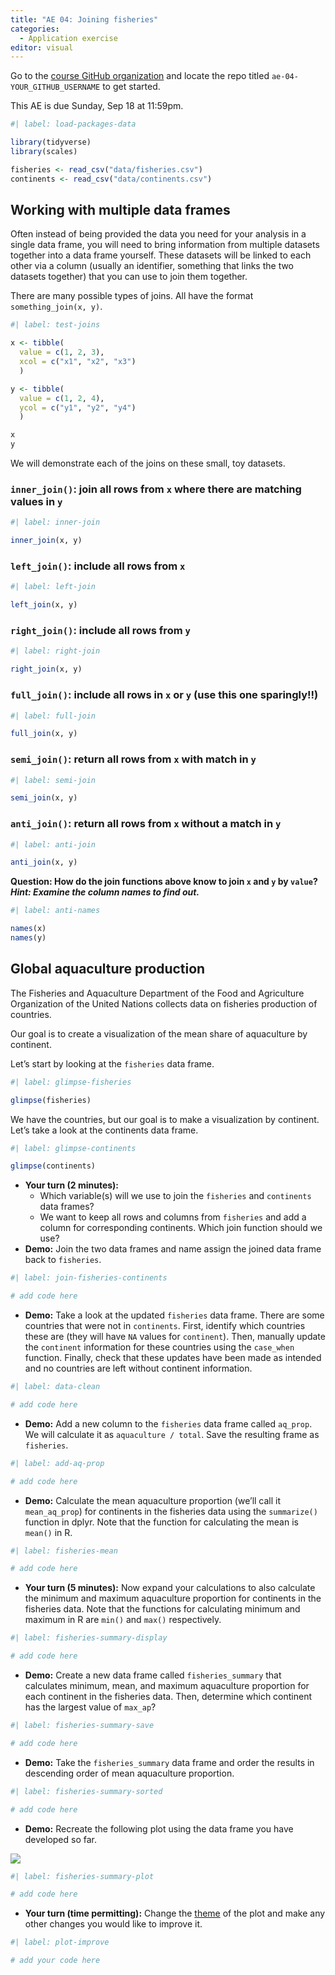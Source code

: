 ```yaml
---
title: "AE 04: Joining fisheries"
categories: 
  - Application exercise
editor: visual
---
```


::: callout-important
Go to the [course GitHub organization](https://github.com/sta199-f22-1) and locate the repo titled `ae-04-YOUR_GITHUB_USERNAME` to get started.

This AE is due Sunday, Sep 18 at 11:59pm.
:::

```r
#| label: load-packages-data

library(tidyverse)
library(scales)

fisheries <- read_csv("data/fisheries.csv")
continents <- read_csv("data/continents.csv")
```

## Working with multiple data frames

Often instead of being provided the data you need for your analysis in a single data frame, you will need to bring information from multiple datasets together into a data frame yourself.
These datasets will be linked to each other via a column (usually an identifier, something that links the two datasets together) that you can use to join them together.

There are many possible types of joins.
All have the format `something_join(x, y)`.

```r
#| label: test-joins

x <- tibble(
  value = c(1, 2, 3),
  xcol = c("x1", "x2", "x3")
  )

y <- tibble(
  value = c(1, 2, 4),
  ycol = c("y1", "y2", "y4")
  )

x
y
```

We will demonstrate each of the joins on these small, toy datasets.

### `inner_join()`: join all rows from `x` where there are matching values in `y`

```r
#| label: inner-join

inner_join(x, y)
```

### `left_join()`: include all rows from `x`

```r
#| label: left-join

left_join(x, y)
```

### `right_join()`: include all rows from `y`

```r
#| label: right-join

right_join(x, y)
```

### `full_join()`: include all rows in `x` or `y` (use this one sparingly!!)

```r
#| label: full-join

full_join(x, y)
```

### `semi_join()`: return all rows from `x` with match in `y`

```r
#| label: semi-join

semi_join(x, y)
```

### `anti_join()`: return all rows from `x` without a match in `y`

```r
#| label: anti-join

anti_join(x, y)
```

**Question: How do the join functions above know to join `x` and `y` by `value`? *Hint: Examine the column names to find out.***

```r
#| label: anti-names

names(x)
names(y)
```

## Global aquaculture production

The Fisheries and Aquaculture Department of the Food and Agriculture Organization of the United Nations collects data on fisheries production of countries.

Our goal is to create a visualization of the mean share of aquaculture by continent.

Let's start by looking at the `fisheries` data frame.

```r
#| label: glimpse-fisheries

glimpse(fisheries)
```

We have the countries, but our goal is to make a visualization by continent.
Let's take a look at the continents data frame.

```r
#| label: glimpse-continents

glimpse(continents)
```

-   **Your turn (2 minutes):**
    -   Which variable(s) will we use to join the `fisheries` and `continents` data frames?
    -   We want to keep all rows and columns from `fisheries` and add a column for corresponding continents. Which join function should we use?
-   **Demo:** Join the two data frames and name assign the joined data frame back to `fisheries`.

```r
#| label: join-fisheries-continents

# add code here
```

-   **Demo:** Take a look at the updated `fisheries` data frame. There are some countries that were not in `continents`. First, identify which countries these are (they will have `NA` values for `continent`). Then, manually update the `continent` information for these countries using the `case_when` function. Finally, check that these updates have been made as intended and no countries are left without continent information.

```r
#| label: data-clean

# add code here
```

-   **Demo:** Add a new column to the `fisheries` data frame called `aq_prop`. We will calculate it as `aquaculture / total`. Save the resulting frame as `fisheries`.

```r
#| label: add-aq-prop

# add code here
```

-   **Demo:** Calculate the mean aquaculture proportion (we'll call it `mean_aq_prop`) for continents in the fisheries data using the `summarize()` function in dplyr. Note that the function for calculating the mean is `mean()` in R.

```r
#| label: fisheries-mean

# add code here
```

-   **Your turn (5 minutes):** Now expand your calculations to also calculate the minimum and maximum aquaculture proportion for continents in the fisheries data. Note that the functions for calculating minimum and maximum in R are `min()` and `max()` respectively.

```r
#| label: fisheries-summary-display

# add code here 
```

-   **Demo:** Create a new data frame called `fisheries_summary` that calculates minimum, mean, and maximum aquaculture proportion for each continent in the fisheries data. Then, determine which continent has the largest value of `max_ap`?

```r
#| label: fisheries-summary-save

# add code here
```

-   **Demo:** Take the `fisheries_summary` data frame and order the results in descending order of mean aquaculture proportion.

```r
#| label: fisheries-summary-sorted

# add code here
```

-   **Demo:** Recreate the following plot using the data frame you have developed so far.

![](images/aquaculture-production-by-continent.png){fig-align="center"}

```r
#| label: fisheries-summary-plot

# add code here
```

-   **Your turn (time permitting):** Change the [theme](https://ggplot2.tidyverse.org/reference/ggtheme.html) of the plot and make any other changes you would like to improve it.

```r
#| label: plot-improve

# add your code here
```
